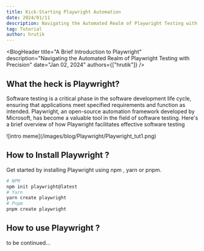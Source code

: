 ```yaml
---
title: Kick-Starting Playwright Automation 
date: 2024/01/11
description: Navigating the Automated Realm of Playwright Testing with Precision.
tag: Tutorial
author: hrutik
---
```



<BlogHeader
  title="A Brief Introduction to Playwright"
  description="Navigating the Automated Realm of Playwright Testing with Precision"
  date="Jan 02, 2024"
  authors={["hrutik"]}
/>

## What the heck is Playwright?
Software testing is a critical phase in the software development life cycle, ensuring that applications meet specified requirements and function as intended. Playwright, an open-source automation framework developed by Microsoft, has become a valuable tool in the field of software testing. Here's a brief overview of how Playwright facilitates effective software testing 


<Frame >
  ![intro meme](/images/blog/Playwright/Playwright_tut1.png)
</Frame>

## How to Install Playwright ? 

Get started by installing Playwright using npm , yarn or pnpm.
  
  ```bash
  # NPM
  npm init playwright@latest
  # Yarn
  yarn create playwright
  # Pnpm
  pnpm create playwright
  ```



## How to use Playwright ?

to be continued...



